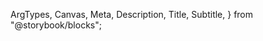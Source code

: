   ArgTypes,
  Canvas,
  Meta,
  Description,
  Title,
  Subtitle,
} from "@storybook/blocks";

<Meta of={AssetStories} title="Docs" />

<Title of={AssetStories} />
<Subtitle of={AssetStories} />
<ComponentDetails />

<Description of={AssetStories} />

## Variants

### Image

<Canvas of={AssetStories.Default} />

### File

<Canvas of={AssetStories.File} />

### Folder

<Canvas of={AssetStories.Folder} />

## Properties

<ArgTypes />
